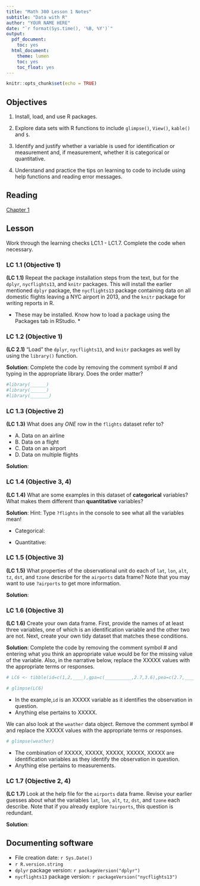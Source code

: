 ```yaml
---
title: "Math 300 Lesson 1 Notes"
subtitle: "Data with R"
author: "YOUR NAME HERE"
date: "`r format(Sys.time(), '%B, %Y')`"
output:
  pdf_document:
    toc: yes
  html_document:
    theme: lumen
    toc: yes
    toc_float: yes
---
```


```r
knitr::opts_chunk$set(echo = TRUE)
```

## Objectives

1. Install, load, and use R packages.

2. Explore data sets with R functions to include `glimpse()`, `View()`, `kable()` and `$`.

3. Identify and justify whether a variable is used for identification or measurement and, if measurement, whether it is categorical or quantitative.  

4. Understand and practice the tips on learning to code to include using help functions and reading error messages.

## Reading 

[Chapter 1](https://moderndive.com/1-getting-started.html)

## Lesson 

Work through the learning checks LC1.1 - LC1.7. Complete the code when necessary.


### LC 1.1 (Objective 1)


**(LC 1.1)**  Repeat the package installation steps from the text, but for the `dplyr`, `nycflights13`, and `knitr` packages. This will install the earlier mentioned `dplyr` package, the `nycflights13` package containing data on all domestic flights leaving a NYC airport in 2013, and the `knitr` package for writing reports in R. 

* These may be installed. Know how to load a package using the Packages tab in RStudio. *

### LC 1.2 (Objective 1)

**(LC 2.1)** "Load" the `dplyr`, `nycflights13`, and `knitr` packages as well by using the `library()` function.

**Solution**: Complete the code by removing the comment symbol # and typing in the appropriate library. Does the order matter?

```r
#library(______)
#library(______)
#library(_______)
```

### LC 1.3 (Objective 2)

**(LC 1.3)** What does any *ONE* row in the `flights` dataset refer to? 

- A. Data on an airline 
- B. Data on a flight
- C. Data on an airport
- D. Data on multiple flights

**Solution**: 


### LC 1.4 (Objective 3, 4)

**(LC 1.4)** What are some examples in this dataset of **categorical** variables?  What makes them different than **quantitative** variables?

**Solution**: Hint: Type `?flights` in the console to see what all the variables mean!

* Categorical:



* Quantitative:


### LC 1.5 (Objective 3)

**(LC 1.5)** What properties of the observational unit do each of `lat`, `lon`, `alt`, `tz`, `dst`, and `tzone` describe for the `airports` data frame?  Note that you may want to use `?airports` to get more information.

**Solution**: 


### LC 1.6 (Objective 3)

**(LC 1.6)** Create your own data frame. First, provide the names of at least three variables, one of which is an identification variable and the other two are not. Next, create your own tidy dataset that matches these conditions.

**Solution**: Complete the code by removing the comment symbol # and entering what you think an appropriate value would be for the missing value of the variable. Also, in the narrative below, replace the XXXXX values with the appropriate terms or responses.


```r
# LC6 <- tibble(id=c(1,2,____),gpa=c(__________,2.7,3.6),pea=c(2.7,_______,3.3))
```

```r
# glimpse(LC6)
```

* In the example,`id` is an XXXXX variable as it identifies the observation in question.
* Anything else pertains to XXXXX.

We can also look at the `weather` data object. Remove the comment symbol # and replace the XXXXX values with the appropriate terms or responses. 

```r
# glimpse(weather)
```

* The combination of XXXXX, XXXXX, XXXXX, XXXXX, XXXXX are identification variables as they identify the observation in question.
* Anything else pertains to measurements.

### LC 1.7 (Objective 2, 4)

**(LC 1.7)** Look at the help file for the `airports` data frame. Revise your earlier guesses about what the variables `lat`, `lon`, `alt`, `tz`, `dst`, and `tzone` each describe. Note that if you already explore `?airports`, this question is redundant. 

**Solution**: 



## Documenting software 

  * File creation date: `r Sys.Date()`
  * `r R.version.string`
  * `dplyr` package version: `r packageVersion("dplyr")`
  * `nycflights13` package version: `r packageVersion("nycflights13")`
